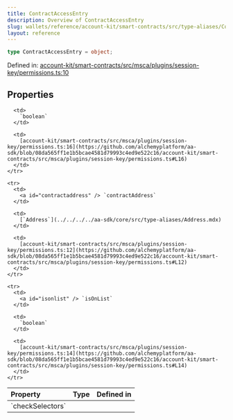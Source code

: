```yaml
---
title: ContractAccessEntry
description: Overview of ContractAccessEntry
slug: wallets/reference/account-kit/smart-contracts/src/type-aliases/ContractAccessEntry
layout: reference
---
```


```ts
type ContractAccessEntry = object;
```

Defined in: [account-kit/smart-contracts/src/msca/plugins/session-key/permissions.ts:10](https://github.com/alchemyplatform/aa-sdk/blob/08da565ff1e1b5bcae4581d79993c4ed9e522c16/account-kit/smart-contracts/src/msca/plugins/session-key/permissions.ts#L10)

## Properties

<table>
  <thead>
    <tr>
      <th align="left">Property</th>
      <th align="left">Type</th>
      <th align="left">Defined in</th>
    </tr>
  </thead>

  <tbody>
    <tr>
      <td>
        <a id="checkselectors" /> `checkSelectors`
      </td>

      <td>
        `boolean`
      </td>

      <td>
        [account-kit/smart-contracts/src/msca/plugins/session-key/permissions.ts:16](https://github.com/alchemyplatform/aa-sdk/blob/08da565ff1e1b5bcae4581d79993c4ed9e522c16/account-kit/smart-contracts/src/msca/plugins/session-key/permissions.ts#L16)
      </td>
    </tr>

    <tr>
      <td>
        <a id="contractaddress" /> `contractAddress`
      </td>

      <td>
        [`Address`](../../../../aa-sdk/core/src/type-aliases/Address.mdx)
      </td>

      <td>
        [account-kit/smart-contracts/src/msca/plugins/session-key/permissions.ts:12](https://github.com/alchemyplatform/aa-sdk/blob/08da565ff1e1b5bcae4581d79993c4ed9e522c16/account-kit/smart-contracts/src/msca/plugins/session-key/permissions.ts#L12)
      </td>
    </tr>

    <tr>
      <td>
        <a id="isonlist" /> `isOnList`
      </td>

      <td>
        `boolean`
      </td>

      <td>
        [account-kit/smart-contracts/src/msca/plugins/session-key/permissions.ts:14](https://github.com/alchemyplatform/aa-sdk/blob/08da565ff1e1b5bcae4581d79993c4ed9e522c16/account-kit/smart-contracts/src/msca/plugins/session-key/permissions.ts#L14)
      </td>
    </tr>

  </tbody>
</table>
